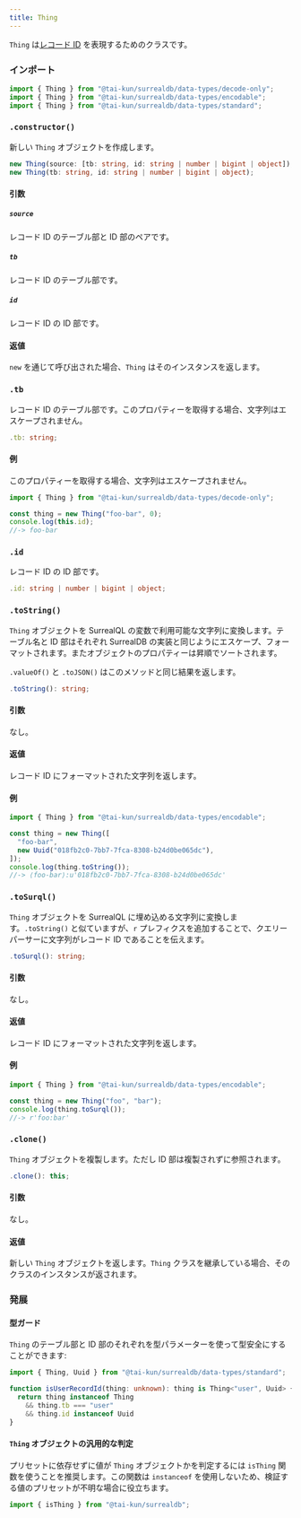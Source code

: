 ```yaml
---
title: Thing
---
```



`Thing` は[レコード ID](https://surrealdb.com/docs/surrealql/datamodel/ids) を表現するためのクラスです。

### インポート

```ts
import { Thing } from "@tai-kun/surrealdb/data-types/decode-only";
import { Thing } from "@tai-kun/surrealdb/data-types/encodable";
import { Thing } from "@tai-kun/surrealdb/data-types/standard";
```

### `.constructor()`

新しい `Thing` オブジェクトを作成します。

```ts
new Thing(source: [tb: string, id: string | number | bigint | object]);
new Thing(tb: string, id: string | number | bigint | object);
```

#### 引数

##### `source`

レコード ID のテーブル部と ID 部のペアです。

##### `tb`

レコード ID のテーブル部です。

##### `id`

レコード ID の ID 部です。

#### 返値

`new` を通じて呼び出された場合、`Thing` はそのインスタンスを返します。

### `.tb` <Badge variant="instance" /><Badge variant="property" /><Badge variant="decodeonly" />

レコード ID のテーブル部です。このプロパティーを取得する場合、文字列はエスケープされません。

```ts
.tb: string;
```

#### 例

このプロパティーを取得する場合、文字列はエスケープされません。

```ts
import { Thing } from "@tai-kun/surrealdb/data-types/decode-only";

const thing = new Thing("foo-bar", 0);
console.log(this.id);
//-> foo-bar
```

### `.id` <Badge variant="instance" /><Badge variant="property" /><Badge variant="decodeonly" />

レコード ID の ID 部です。

```ts
.id: string | number | bigint | object;
```

### `.toString()` <Badge variant="instance" /><Badge variant="method" /><Badge variant="encodable" />

`Thing` オブジェクトを SurrealQL の変数で利用可能な文字列に変換します。テーブル名と ID 部はそれぞれ SurrealDB の実装と同じようにエスケープ、フォーマットされます。またオブジェクトのプロパティーは昇順でソートされます。

`.valueOf()` と `.toJSON()` はこのメソッドと同じ結果を返します。

```ts
.toString(): string;
```

#### 引数

なし。

#### 返値

レコード ID にフォーマットされた文字列を返します。

#### 例

```ts
import { Thing } from "@tai-kun/surrealdb/data-types/encodable";

const thing = new Thing([
  "foo-bar",
  new Uuid("018fb2c0-7bb7-7fca-8308-b24d0be065dc"),
]);
console.log(thing.toString());
//-> ⟨foo-bar⟩:u'018fb2c0-7bb7-7fca-8308-b24d0be065dc'
```

### `.toSurql()` <Badge variant="instance" /><Badge variant="method" /><Badge variant="encodable" />

`Thing` オブジェクトを SurrealQL に埋め込める文字列に変換します。`.toString()` と似ていますが、`r` プレフィクスを追加することで、クエリーパーサーに文字列がレコード ID であることを伝えます。

```ts
.toSurql(): string;
```

#### 引数

なし。

#### 返値

レコード ID にフォーマットされた文字列を返します。

#### 例

```ts
import { Thing } from "@tai-kun/surrealdb/data-types/encodable";

const thing = new Thing("foo", "bar");
console.log(thing.toSurql());
//-> r'foo:bar'
```

### `.clone()` <Badge variant="instance" /><Badge variant="method" /><Badge variant="standard" />

`Thing` オブジェクトを複製します。ただし ID 部は複製されずに参照されます。

```ts
.clone(): this;
```

#### 引数

なし。

#### 返値

新しい `Thing` オブジェクトを返します。`Thing` クラスを継承している場合、そのクラスのインスタンスが返されます。

### 発展

#### 型ガード

`Thing` のテーブル部と ID 部のそれぞれを型パラメーターを使って型安全にすることができます:

```ts
import { Thing, Uuid } from "@tai-kun/surrealdb/data-types/standard";

function isUserRecordId(thing: unknown): thing is Thing<"user", Uuid> {
  return thing instanceof Thing
    && thing.tb === "user"
    && thing.id instanceof Uuid
}
```

#### `Thing` オブジェクトの汎用的な判定

プリセットに依存せずに値が `Thing` オブジェクトかを判定するには `isThing` 関数を使うことを推奨します。この関数は `instanceof` を使用しないため、検証する値のプリセットが不明な場合に役立ちます。

```ts
import { isThing } from "@tai-kun/surrealdb";
```
